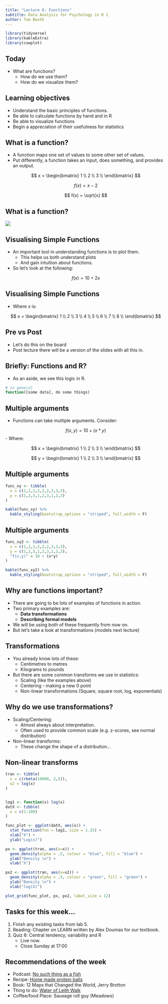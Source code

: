 ```yaml
---
title: "Lecture 6: Functions"
subtitle: Data Analysis for Psychology in R 1
author: Tom Booth
---
```

```r
library(tidyverse)
library(kableExtra)
library(cowplot)
```


## Today
- What are functions?
  - How do we use them?
  - How do we visualize them?

## Learning objectives
- Understand the basic principles of functions.
- Be able to calculate functions by hand and in R
- Be able to visualize functions
- Begin a appreciation of their usefulness for statistics

## What is a function?
- A function maps one set of values to some other set of values.
- Put differently, a function takes an input, does something, and provides an output.

$$
x = \begin{bmatrix}
1 \\ 
2 \\ 
3 \\ 
\end{bmatrix}
$$

$$
f(x) = x-2
$$

$$
f(x) = \sqrt{x}
$$

## What is a function?

![](function.png)

## Visualising Simple Functions
- An important tool in understanding functions is to plot them.
  - This helps us both understand plots
  - And gain intuition about functions.
- So let's look at the following:

$$
f(x) = 10 + 2x
$$

## Visualising Simple Functions

- Where $x$ is:

$$
x = \begin{bmatrix}
1 \\ 
2 \\ 
3 \\
4 \\
5 \\ 
6 \\ 
7 \\
8 \\
\end{bmatrix}
$$

## Pre vs Post
- Let's do this on the board
- Post lecture there will be a version of the slides with all this in.

## Briefly: Functions and R?
- As an aside, we see this logic in R.

```r
# in general
function([some data], do some things)
```

## Multiple arguments
- Functions can take multiple arguments. Consider:

$$
f(x,y) = 10 + (x*y)
$$
- Where:

$$
x = \begin{bmatrix}
1 \\ 
2 \\ 
3 \\ 
\end{bmatrix}
$$

$$
y = \begin{bmatrix}
1 \\ 
2 \\ 
3 \\ 
\end{bmatrix}
$$

## Multiple arguments
```r
func_xy <- tibble(
  x = c(1,1,1,2,2,2,3,3,3),
  y = c(1,2,3,1,2,3,1,2,3)
)

kable(func_xy) %>%
  kable_styling(bootstrap_options = "striped", full_width = F)
```

## Multiple arguments
```r
func_xy2 <- tibble(
  x = c(1,1,1,2,2,2,3,3,3),
  y = c(1,2,3,1,2,3,1,2,3),
  "f(x,y)" = 10 + (x*y)
)

kable(func_xy2) %>%
  kable_styling(bootstrap_options = "striped", full_width = F)
```

## Why are functions important?
- There are going to be lots of examples of functions in action.
- Two primary examples are:
    - **Data transformations**
    - **Describing formal models**
- We will be using both of these frequently from now on. 
- But let's take a look at transformations (models next lecture)

## Transformations
- You already know lots of these:
    - Centimetres to metres
    - Kilograms to pounds
- But there are some common transforms we use in statistics:
    - Scaling (like the examples above)
    - Centering - making a new 0 point
    - Non-linear transformations (Square, square root, log, exponentials)

## Why do we use transformations?
- Scaling/Centering: 
    - Almost always about interpretation.
    - Often used to provide common scale (e.g. z-scores, see normal distribution)
- Non-linear transforms:
    - These change the shape of a distribution...
    
## Non-linear transforms

```r
tran <- tibble(
  x = c(rbeta(10000, 2,5)),
  x2 = log(x)
)


log1 <- function(x) log(x)
datX <- tibble(
  x = c(1:100)
)

func_plot <- ggplot(datX, aes(x)) + 
  stat_function(fun = log1, size = 1.25) +
  xlab("X") +
  ylab("Log(x)")

px <- ggplot(tran, aes(x=x)) +
  geom_density(alpha = .5, colour = "blue", fill = "blue") +
  ylab("Density \n") +
  xlab("X")

px2 <- ggplot(tran, aes(x=x2)) +
  geom_density(alpha = .5, colour = "green", fill = "green") +
  ylab("Density \n") +
  xlab("log(X)")

plot_grid(func_plot, px, px2, label_size = 12)
```

    

## Tasks for this week...
1. Finish any existing tasks from lab 5.
2. Reading: Chapter on LEARN written by Alex Doumas for our textbook.
3. Quiz 6: Central tendency, variability and R
    - Live now.
    - Close Sunday at 17:00
    
## Recommendations of the week
- Podcast: [No such thing as a fish](https://www.nosuchthingasafish.com/)
- Recipe: [Home made protein balls](https://www.myfoodandhappiness.com/the-perfect-protein-energy-balls/)
- Book: 12 Maps that Changed the World, Jerry Brotton
- Thing to do: [Water of Leith Walk](http://www.waterofleith.org.uk/)   
- Coffee/food Place: Sausage roll guy (Meadows)

